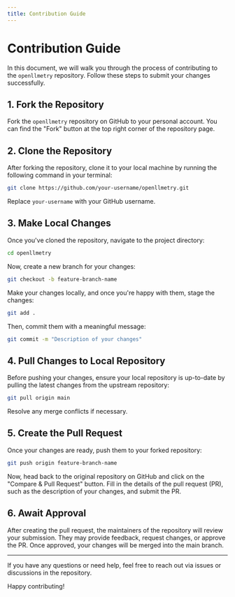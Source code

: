 ```yaml
---
title: Contribution Guide
---
```


# Contribution Guide

In this document, we will walk you through the process of contributing to the `openllmetry` repository. Follow these steps to submit your changes successfully.

## 1. Fork the Repository

Fork the `openllmetry` repository on GitHub to your personal account. You can find the "Fork" button at the top right corner of the repository page.

## 2. Clone the Repository

After forking the repository, clone it to your local machine by running the following command in your terminal:

```bash
git clone https://github.com/your-username/openllmetry.git
```

Replace `your-username` with your GitHub username.

## 3. Make Local Changes

Once you've cloned the repository, navigate to the project directory:

```bash
cd openllmetry
```

Now, create a new branch for your changes:

```bash
git checkout -b feature-branch-name
```

Make your changes locally, and once you're happy with them, stage the changes:

```bash
git add .
```

Then, commit them with a meaningful message:

```bash
git commit -m "Description of your changes"
```

## 4. Pull Changes to Local Repository

Before pushing your changes, ensure your local repository is up-to-date by pulling the latest changes from the upstream repository:

```bash
git pull origin main
```

Resolve any merge conflicts if necessary.

## 5. Create the Pull Request

Once your changes are ready, push them to your forked repository:

```bash
git push origin feature-branch-name
```

Now, head back to the original repository on GitHub and click on the "Compare & Pull Request" button. Fill in the details of the pull request (PR), such as the description of your changes, and submit the PR.

## 6. Await Approval

After creating the pull request, the maintainers of the repository will review your submission. They may provide feedback, request changes, or approve the PR. Once approved, your changes will be merged into the main branch.

---

If you have any questions or need help, feel free to reach out via issues or discussions in the repository.

Happy contributing!